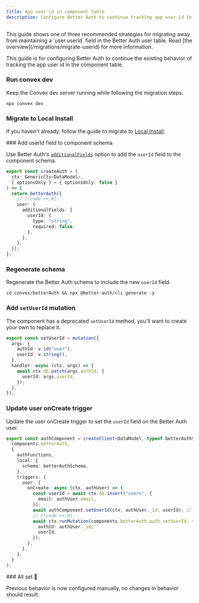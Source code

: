 ```yaml
---
title: App user id in component table
description: Configure Better Auth to continue tracking app user id in component table
---
```


<Callout>
  This guide shows one of three recommended strategies for migrating away from
  maintaining a `user.userId` field in the Better Auth user table. Read [the
  overview](/migrations/migrate-userid) for more information.
</Callout>

This guide is for configuring Better Auth to continue the existing behavior of
tracking the app user id in the component table.

<div className="fd-steps">

<div className="fd-step">

### Run convex dev

Keep the Convex dev server running while following the migration steps.

```npm
npx convex dev
```

</div>

<div className="fd-step">

### Migrate to Local Install

If you haven't already, follow the guide to migrate to [Local Install](/local-install).

</div>

<div className="fd-step">
### Add userId field to component schema

Use Better Auth's
[`additionalFields`](https://www.better-auth.com/docs/concepts/database#extending-core-schema)
option to add the `userId` field to the component schema.

```ts title="convex/auth.ts"
export const createAuth = (
  ctx: GenericCtx<DataModel>,
  { optionsOnly } = { optionsOnly: false }
) => {
  return betterAuth({
    // [!code ++:8]
    user: {
      additionalFields: {
        userId: {
          type: "string",
          required: false,
        },
      },
    },
  });
};
```

</div>

<div className="fd-step">

### Regenerate schema

Regenerate the Better Auth schema to include the new `userId` field.

```npm
cd convex/betterAuth && npx @better-auth/cli generate -y
```

</div>

<div className="fd-step">

### Add `setUserId` mutation

The component has a deprecated `setUserId` method, you'll want to create your
own to replace it.

```ts title="convex/betterAuth/auth.ts"
export const setUserId = mutation({
  args: {
    authId: v.id("user"),
    userId: v.string(),
  },
  handler: async (ctx, args) => {
    await ctx.db.patch(args.authId, {
      userId: args.userId,
    });
  },
});
```

</div>

<div className="fd-step">

### Update user onCreate trigger

Update the user onCreate trigger to set the `userId` field on the Better Auth user.

```ts title="convex/auth.ts"
export const authComponent = createClient<DataModel, typeof betterAuthSchema>(
  components.betterAuth,
  {
    authFunctions,
    local: {
      schema: betterAuthSchema,
    },
    triggers: {
      user: {
        onCreate: async (ctx, authUser) => {
          const userId = await ctx.db.insert("users", {
            email: authUser.email,
          });
          await authComponent.setUserId(ctx, authUser._id, userId); // [!code --]
          // [!code ++:4]
          await ctx.runMutation(components.betterAuth.auth.setUserId, {
            authId: authUser._id,
            userId,
          });
        },
      },
    },
  }
);
```

</div>

<div className="fd-step">
### All set 🎉

Previous behavior is now configured manually, no changes in behavior should result.

</div>
</div>
